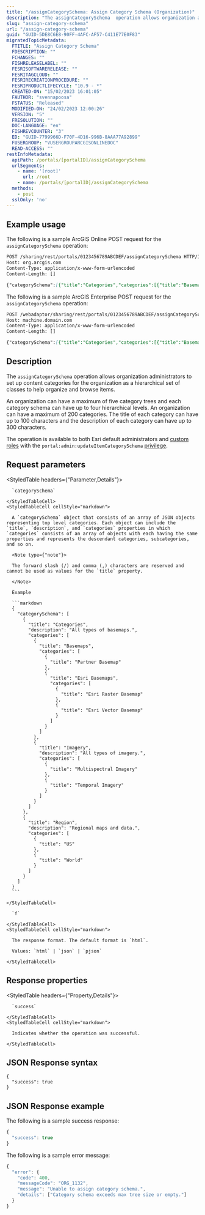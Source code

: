 ```yaml
---
title: "/assignCategorySchema: Assign Category Schema (Organization)"
description: "The assignCategorySchema  operation allows organization administrators to set up organization-level content categories as a hierarchical set of classes to help organize and browse items."
slug: "assign-category-schema"
url: "/assign-category-schema"
guid: "GUID-5DE8C6E8-90FF-4AFC-AF57-C411E77E0F83"
migratedTopicMetadata:
  FTITLE: "Assign Category Schema"
  FDESCRIPTION: ""
  FCHANGES: ""
  FISHRELEASELABEL: ""
  FESRISOFTWARERELEASE: ""
  FESRITAGCLOUD: ""
  FESRIRECREATIONPROCEDURE: ""
  FESRIPRODUCTLIFECYCLE: "10.9 - *"
  CREATED-ON: "15/02/2023 16:01:05"
  FAUTHOR: "svennapoosa"
  FSTATUS: "Released"
  MODIFIED-ON: "24/02/2023 12:00:26"
  VERSION: "5"
  FRESOLUTION: ""
  DOC-LANGUAGE: "en"
  FISHREVCOUNTER: "3"
  ED: "GUID-7799966D-F70F-4D16-996B-8AAA77A92899"
  FUSERGROUP: "VUSERGROUPARCGISONLINEDOC"
  READ-ACCESS: ""
restInfoMetadata:
  apiPath: /portals/[portalID]/assignCategorySchema
  urlSegments:
    - name: '[root]'
      url: /root
    - name: /portals/[portalID]/assignCategorySchema
  methods:
    - post
  sslOnly: 'no'
---
```


## Example usage

The following is a sample ArcGIS Online POST request for the `assignCategorySchema` operation:

```markdown
POST /sharing/rest/portals/0123456789ABCDEF/assignCategorySchema HTTP/1.1
Host: org.arcgis.com
Content-Type: application/x-www-form-urlencoded
Content-Length: []

{"categorySchema":[{"title":"Categories","categories":[{"title":"Basemaps"}]}]}
```

 

The following is a sample ArcGIS Enterprise POST request for the `assignCategorySchema` operation:

```markdown
POST /webadaptor/sharing/rest/portals/0123456789ABCDEF/assignCategorySchema HTTP/1.1
Host: machine.domain.com
Content-Type: application/x-www-form-urlencoded
Content-Length: []

{"categorySchema":[{"title":"Categories","categories":[{"title":"Basemaps"}]}]}
```

## Description

The `assignCategorySchema` operation allows organization administrators to set up content categories for the organization as a hierarchical set of classes to help organize and browse items.

An organization can have a maximum of five category trees and each category schema can have up to four hierarchical levels. An organization can have a maximum of 200 categories. The title of each category can have up to 100 characters and the description of each category can have up to 300 characters.

The operation is available to both Esri default administrators and [custom roles](/role) with the `portal:admin:updateItemCategorySchema` [privilege](/privileges).


##  Request parameters

<StyledTable headers={"Parameter,Details"}>
  <StyledTableRow>
    <StyledTableCell cellStyle="markdown">

      `categorySchema` 

    </StyledTableCell>
    <StyledTableCell cellStyle="markdown">

      A `categorySchema` object that consists of an array of JSON objects representing top level categories. Each object can include the `title`, `description`, and `categories` properties in which `categories` consists of an array of objects with each having the same properties and represents the descendant categories, subcategories, and so on.

      <Note type={"note"}>

      The forward slash (/) and comma (,) characters are reserved and cannot be used as values for the `title` property.

      </Note>

      Example

      ```markdown
      {
        "categorySchema": [
          {
            "title": "Categories",
            "description": "All types of basemaps.",
            "categories": [
              {
                "title": "Basemaps",
                "categories": [
                  {
                    "title": "Partner Basemap"
                  },
                  {
                    "title": "Esri Basemaps",
                    "categories": [
                      {
                        "title": "Esri Raster Basemap"
                      },
                      {
                        "title": "Esri Vector Basemap"
                      }
                    ]
                  }
                ]
              },
              {
                "title": "Imagery",
                "description": "All types of imagery.",          
                "categories": [
                  {
                    "title": "Multispectral Imagery"
                  },
                  {
                    "title": "Temporal Imagery"
                  }
                ]
              }
            ]
          },
          {
            "title": "Region",
            "description": "Regional maps and data.",
            "categories": [
              {
                "title": "US"
              },
              {
                "title": "World"
              }
            ]
          }
        ]
      }
      ```

    </StyledTableCell>
  </StyledTableRow>
  <StyledTableRow>
    <StyledTableCell cellStyle="markdown">

      `f` 

    </StyledTableCell>
    <StyledTableCell cellStyle="markdown">

      The response format. The default format is `html`.

      Values: `html` | `json` | `pjson`

    </StyledTableCell>
  </StyledTableRow>
</StyledTable>


## Response properties

<StyledTable headers={"Property,Details"}>
  <StyledTableRow>
    <StyledTableCell cellStyle="markdown">

      `success` 

    </StyledTableCell>
    <StyledTableCell cellStyle="markdown">

      Indicates whether the operation was successful.

    </StyledTableCell>
  </StyledTableRow>
</StyledTable>


## JSON Response syntax

```other
{
  "success": true
}
```

## JSON Response example

The following is a sample success response:

```javascript
{
  "success": true
}
```

The following is a sample error message:

```javascript
{
  "error": {
    "code": 400,
    "messageCode": "ORG_1132",
    "message": "Unable to assign category schema.",
    "details": ["Category schema exceeds max tree size or empty."]
  }
}
```